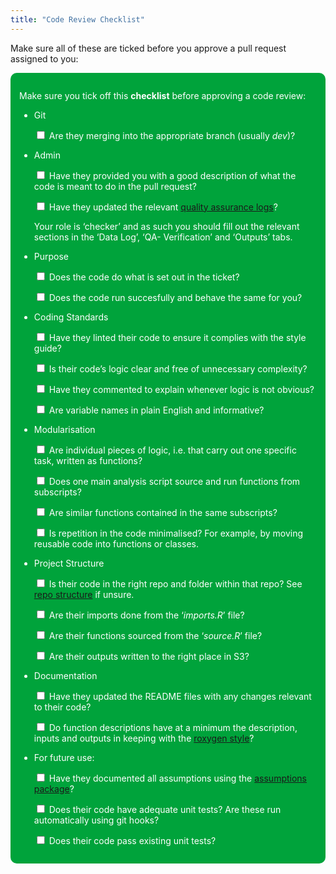 ```yaml
---
title: "Code Review Checklist"
---
```


Make sure all of these are ticked before you approve a pull request assigned to you:

<div style="background-color: #00a33b;
            color: white;
            padding: 1em;
            border-radius: 10px;">

Make sure you tick off this **checklist** before approving a code review:
    
-   Git
    
    <input type="checkbox"> Are they merging into the appropriate branch (usually *dev*)? 
    
-   Admin

    <input type="checkbox"> Have they provided you with a good description of what the code is meant to do in the pull request?

    <input type="checkbox"> Have they updated the relevant [quality assurance logs](https://defra.sharepoint.com/teams/Team1478/Extended%20Producer%20Responsibility%20for%20Packaging/Forms/AllItems.aspx?csf=1&web=1&e=77PIAm&xsdata=MDV8MDF8fGVmMDUxZTI0M2UzMDQyMGQxYjdkMDhkYmNlZjdmNmVhfDc3MGEyNDUwMDIyNzRjNjI5MGM3NGUzODUzN2YxMTAyfDB8MHw2MzgzMzEzMzY1OTc4Mzg3MTd8VW5rbm93bnxWR1ZoYlhOVFpXTjFjbWwwZVZObGNuWnBZMlY4ZXlKV0lqb2lNQzR3TGpBd01EQWlMQ0pRSWpvaVYybHVNeklpTENKQlRpSTZJazkwYUdWeUlpd2lWMVFpT2pFeGZRPT18MXxMMk5vWVhSekx6RTVPakZoTVdRd056STNZelExTXpSaU5UVmhOVEJsWlRNNVpHSTFOVGc1WWpneFFIUm9jbVZoWkM1Mk1pOXRaWE56WVdkbGN5OHhOamszTlRNMk9EVTVORGsxfDA0YjRiYjU2MzdhMzRjYjUxYjdkMDhkYmNlZjdmNmVhfGNmYzQ5YjQ2MGE1ODQzZDc5YzdkYmVlY2QxYjBhYzY4&sdata=YVFjcG55cWNSNnk1cmlDSk9xNzhNNURzd0tCRnhZNzJKZUFSbG52OVZMTT0%3D&ovuser=770a2450%2D0227%2D4c62%2D90c7%2D4e38537f1102%2CJacob%2EBillingham%40defra%2Egov%2Euk&OR=Teams%2DHL&CT=1697538108978&clickparams=eyJBcHBOYW1lIjoiVGVhbXMtRGVza3RvcCIsIkFwcFZlcnNpb24iOiIyNy8yMzA5MDExMjI3OCIsIkhhc0ZlZGVyYXRlZFVzZXIiOmZhbHNlfQ%3D%3D&cid=22c09b0c%2D5d1a%2D4bfc%2D9011%2D4b821c8b4eb1&FolderCTID=0x0120009DD0451A50BCD14598E383179B1663D1&id=%2Fteams%2FTeam1478%2FExtended%20Producer%20Responsibility%20for%20Packaging%2F15%20Fees%20and%20Payments%20Calculator%20%28FPC%29%2F18%20Module%20B1%20%2D%20LA%20FNCs%2F04%20Bottom%2Dup%20Modelling%2FQA%20Logs&viewid=ec0dda87%2Dc649%2D45d1%2Da9f9%2D150ad0e349b4)?
        
    Your role is 'checker' and as such you should fill out the relevant sections in the 'Data Log', 'QA- Verification' and 'Outputs' tabs.

-   Purpose
    
    <input type="checkbox"> Does the code do what is set out in the ticket?
    
    <input type="checkbox"> Does the code run succesfully and behave the same for you?
    
-   Coding Standards

    <input type="checkbox"> Have they linted their code to ensure it complies with the style guide?

    <input type="checkbox"> Is their code's logic clear and free of unnecessary complexity?

    <input type="checkbox"> Have they commented to explain whenever logic is not obvious?
    
    <input type="checkbox"> Are variable names in plain English and informative?
    
-   Modularisation

    <input type="checkbox"> Are individual pieces of logic, i.e. that carry out one specific task, written as functions?
    
    <input type="checkbox"> Does one main analysis script source and run functions from subscripts? 
    
    <input type="checkbox"> Are similar functions contained in the same subscripts?
    
    <input type="checkbox"> Is repetition in the code minimalised? For example, by moving reusable code into functions or classes.

-   Project Structure
    
    <input type="checkbox"> Is their code in the right repo and folder within that repo? See [repo structure](codingrepositorystructure.html) if unsure.
    
    <input type="checkbox"> Are their imports done from the '*imports.R*' file?
    
    <input type="checkbox"> Are their functions sourced from the '*source.R*' file?

    <input type="checkbox"> Are their outputs written to the right place in S3?
    
-   Documentation

    <input type="checkbox"> Have they updated the README files with any changes relevant to their code?
    
    <input type="checkbox"> Do function descriptions have at a minimum the description, inputs and outputs in keeping with the [roxygen style](https://cran.r-project.org/web/packages/roxygen2/vignettes/rd.html)?
    
-   For future use:

    <input type="checkbox"> Have they documented all assumptions using the [assumptions package](https://assumptions.readthedocs.io/en/latest/index.html)?

    <input type="checkbox"> Does their code have adequate unit tests? Are these run automatically using git hooks?
    
    <input type="checkbox"> Does their code pass existing unit tests?
    
</div>